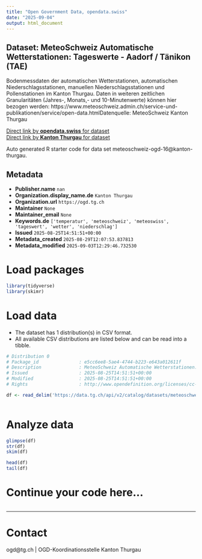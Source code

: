 ```yaml
---
title: "Open Government Data, opendata.swiss"
date: "2025-09-04"
output: html_document
---
```


## Dataset: MeteoSchweiz Automatische Wetterstationen: Tageswerte - Aadorf / Tänikon (TAE)

Bodenmessdaten der automatischen Wetterstationen, automatischen Niederschlagsstationen, manuellen Niederschlagsstationen und Pollenstationen im Kanton Thurgau. Daten in weiteren zeitlichen Granularitäten (Jahres-, Monats,- und 10-Minutenwerte) können hier bezogen werden: https://www.meteoschweiz.admin.ch/service-und-publikationen/service/open-data.htmlDatenquelle: MeteoSchweiz Kanton Thurgau

[Direct link by **opendata.swiss** for dataset](https://opendata.swiss/de/dataset/meteoschweiz-automatische-wetterstationen-tageswerte-aadorf-tanikon-tae)<br>
[Direct link by **Kanton Thurgau** for dataset](https://data.tg.ch/explore/dataset/meteoschweiz-ogd-16/)

Auto generated R starter code for data set meteoschweiz-ogd-16@kanton-thurgau.

## Metadata

- **Publisher.name** `nan`
- **Organization.display_name.de** `Kanton Thurgau`
- **Organization.url** `https://ogd.tg.ch`
- **Maintainer** `None`
- **Maintainer_email** `None`
- **Keywords.de** `['temperatur', 'meteoschweiz', 'meteoswiss', 'tageswert', 'wetter', 'niederschlag']`
- **Issued** `2025-08-25T14:51:51+00:00`
- **Metadata_created** `2025-08-29T12:07:53.837813`
- **Metadata_modified** `2025-09-03T12:29:46.732530`


# Load packages

```r

library(tidyverse)
library(skimr)

```

# Load data

-   The dataset has 1 distribution(s) in CSV format.
-   All available CSV distributions are listed below and can be read into a tibble.

```r

# Distribution 0
# Package_id               : e5cc6ee8-5ae4-4744-b223-e643a012611f
# Description              : MeteoSchweiz Automatische Wetterstationen: Tageswerte - Aadorf / Tänikon (TAE) (csv)
# Issued                   : 2025-08-25T14:51:51+00:00
# Modified                 : 2025-08-25T14:51:51+00:00
# Rights                   : http://www.opendefinition.org/licenses/cc-by/

df <- read_delim('https://data.tg.ch/api/v2/catalog/datasets/meteoschweiz-ogd-16/exports/csv?use_labels=true')



```

# Analyze data

```r

glimpse(df)
str(df)
skim(df)

head(df)
tail(df)

```

# Continue your code here...

```r

```

------------------------------------------------------------------------

# Contact

ogd@tg.ch | OGD-Koordinationsstelle Kanton Thurgau
